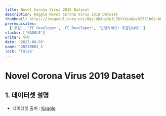 ```yaml
---
title: Novel Corona Virus 2019 Dataset
description: Kaggle Novel Corona Virus 2019 Dataset
thumbnail: https://imagedelivery.net/6qzLODAqs2g1LZbVYqtuQw/82571b08-b89a-495d-37aa-ae2ec09f4800/public
prerequisites:
  ['우원', 'FE Developer', 'FE Developer', '안녕하세요! 우원입니다.']
stacks: ['KAGGLE']
writer: 우원
date: '2023-08-03'
name: '20230803_1'
lock: 'false'
---
```


# Novel Corona Virus 2019 Dataset

## 1. 데이터셋 설명

- 데이터셋 출처 : [Kaggle](https://www.kaggle.com/datasets/sudalairajkumar/novel-corona-virus-2019-dataset)
